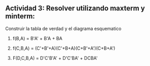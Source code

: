 
## Actividad 3: Resolver utilizando maxterm y minterm:


Construir la tabla de verdad y el diagrama esquematico


1. f(B,A) = B'A' + B'A + BA

2. f(C,B,A) = (C'+B'+A)(C'+B+A)(C+B'+A')(C+B+A')

3. F(D,C,B,A) = D'C'B'A' + D'C'BA' + DCBA' 